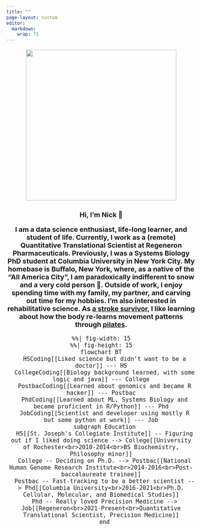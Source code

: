 ```yaml
---
title: ""
page-layout: custom
editor: 
  markdown: 
    wrap: 72
---
```


::: {.column-screen style="text-align: center; font-size:18px"}
![](headshot.png){width="400px" max-width="100%"}

<p style="font-size:27px">

**Hi, I'm Nick 👋**

</p>

<p>**I am a data science enthusiast, life-long learner, and student of
life. Currently, I work as a (remote) Quantitative Translational
Scientist at Regeneron Pharmaceuticals. Previously, I was a Systems
Biology PhD student at Columbia University in New York City. My homebase
is Buffalo, New York, where, as a native of the "All America City", I am
paradoxically indifferent to snow and a very cold person 😬. Outside of
work, I enjoy spending time with my family, my partner, and carving out
time for my hobbies. I'm also interested in rehabilitative science. As
[a stroke
survivor](https://www.wgrz.com/article/life/wny-native-continues-recovery-from-stroke/244046774),
I like learning about how the body re-learns movement patterns through
[pilates](http://www.koppelemethod.com/).**</p>

```mermaid
%%| fig-width: 15
%%| fig-height: 15
flowchart BT
  HSCoding[[Liked science but didn't want to be a doctor]] --- HS
  CollegeCoding[[Biology background learned, with some logic and java]] --- College
  PostbacCoding[[Learned about genomics and became R hacker]] --- Postbac
  PhdCoding[[Learned about ML, Systems Biology and became proficient in R/Python]] --- Phd
  JobCoding[[Scientist and developer using mostly R but some python at work]] --- Job
  subgraph Education
  HS[[St. Joseph's Collegiate Institute]] -- Figuring out if I liked doing science --> College[[University of Rochester<br>2010-2014<br>BS Biochemistry, Philosophy minor]]
  College -- Deciding on Ph.D. --> Postbac[[National Human Genome Research Institute<br>2014-2016<br>Post-baccalaureate trainee]]
  Postbac -- Fast-tracking to be a better scientist --> Phd[[Columbia University<br>2016-2021<br>Ph.D. Cellular, Molecular, and Biomedical Studies]]
  Phd -- Really loved Precision Medicine -->  Job[[Regeneron<br>2021-Present<br>Quantitative Translational Scientist, Precision Medicine]]
  end
  
```
:::
